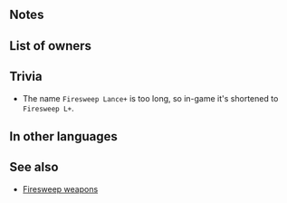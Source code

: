 {{SkillPage Tabs}}{{Weapon Infobox
|tagid=SID_火薙ぎの槍＋
|weaponType=Lance
|weaponName=Firesweep L+
|required=Firesweep Lance
|might=15
|range=1
|effect=Unit and foe cannot counterattack.
|cost=300
|exclusive=0
|statModifiers=0,15,0,0,0
|properties=random_owner
}}
==Notes==
{{Firesweep interaction}}
==List of owners==
{{Skill Hero List}}

==Trivia==
* The name <code>Firesweep Lance+</code> is too long, so in-game it's shortened to <code>Firesweep L+</code>.
==In other languages==
{{OtherLanguages
|japanese=火薙ぎの槍＋
|german=Feuerfegerlan. +
|spanishEU=Lanza Vulcano +
|spanishLA=Lanza Vulcano +
|french=L. enflammée +
|italian=Lanciafuoco+
|chineseTW=火薙之槍＋
|portuguese=Lança vulcão+
}}
==See also==
* [[Skill families#Firesweep|Firesweep weapons]]
{{Weapons Navbox}}